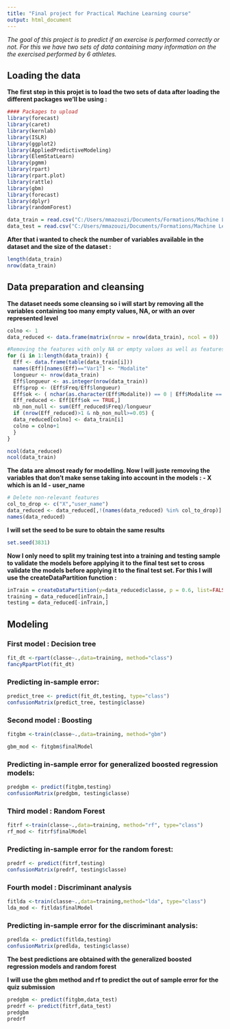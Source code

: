 ```yaml
---
title: "Final project for Practical Machine Learning course"
output: html_document
---
```


*The goal of this project is to predict if an exercise is performed correctly or not.
For this we have two sets of data containing many information on the the exercised performed by 6 athletes.*

## Loading the data

**The first step in this projet is to load the two sets of data after loading the different packages we'll be using :**

```r

#### Packages to upload
library(forecast)
library(caret)
library(kernlab)
library(ISLR)
library(ggplot2)
library(AppliedPredictiveModeling)
library(ElemStatLearn)
library(pgmm)
library(rpart)
library(rpart.plot)
library(rattle)
library(gbm)
library(forecast)
library(dplyr)
library(randomForest)

data_train = read.csv("C:/Users/mmazouzi/Documents/Formations/Machine Learning/Projet final/pml-training.csv")
data_test = read.csv("C:/Users/mmazouzi/Documents/Formations/Machine Learning/Projet final/pml-testing.csv")
```



**After that i wanted to check the number of variables available in the dataset and the size of the dataset :**

```r
length(data_train)
nrow(data_train)
```

## Data preparation and cleansing

**The dataset needs some cleansing so i will start by removing all the variables containing too many empty values, NA, or with an over represented level **

```r
colno <- 1
data_reduced <- data.frame(matrix(nrow = nrow(data_train), ncol = 0))

#Removing the features with only NA or empty values as well as features with modalities representing more than 95% of the sample
for (i in 1:length(data_train)) {
  Eff <- data.frame(table(data_train[i]))
  names(Eff)[names(Eff)=="Var1"] <- "Modalite"
  longueur <- nrow(data_train)
  Eff$longueur <- as.integer(nrow(data_train))
  Eff$prop <- (Eff$Freq/Eff$longueur)
  Eff$ok <- ( nchar(as.character(Eff$Modalite)) == 0 | Eff$Modalite == "#DIV/0!" | is.na(Eff$Modalite))==FALSE
  Eff_reduced <- Eff[Eff$ok == TRUE,]
  nb_non_null <- sum(Eff_reduced$Freq)/longueur
  if (nrow(Eff_reduced)>1 & nb_non_null>=0.05) {
  data_reduced[colno] <- data_train[i]
  colno = colno+1
  }
}

```

```r
ncol(data_reduced)
ncol(data_train)
```

**The data are almost ready for modelling.
Now I will juste removing the variables that don't make sense taking into account in the models :
- X which is an Id
- user_name**


```r
# Delete non-relevant features 
col_to_drop <- c("X","user_name")
data_reduced <- data_reduced[,!(names(data_reduced) %in% col_to_drop)]
names(data_reduced)
```

**I will set the seed to be sure to obtain the same results**
```r
set.seed(3831)
```

**Now I only need to split my training test into a training and testing sample to validate the models before applying it to the final test set to cross validate the models before applying it to the final test set.
For this I will use the createDataPartition function :**

```r
inTrain = createDataPartition(y=data_reduced$classe, p = 0.6, list=FALSE)
training = data_reduced[inTrain,]
testing = data_reduced[-inTrain,]
```

## Modeling

### First model : Decision tree

```r
fit_dt <-rpart(classe~.,data=training, method="class")
fancyRpartPlot(fit_dt)
```

### Predicting in-sample error:
```r
predict_tree <- predict(fit_dt,testing, type="class")
confusionMatrix(predict_tree, testing$classe)
```


### Second model : Boosting
```r
fitgbm <-train(classe~.,data=training, method="gbm") 
```

```r
gbm_mod <- fitgbm$finalModel
```

### Predicting in-sample error for generalized boosted regression models:
```r
predgbm <- predict(fitgbm,testing)
confusionMatrix(predgbm, testing$classe)
```


### Third model : Random Forest
```r
fitrf <-train(classe~.,data=training, method="rf", type="class") 
rf_mod <- fitrf$finalModel
```
### Predicting in-sample error for the random forest:
```r
predrf <- predict(fitrf,testing)
confusionMatrix(predrf, testing$classe)
```


### Fourth model : Discriminant analysis
```r
fitlda <-train(classe~.,data=training,method="lda", type="class") 
lda_mod <- fitlda$finalModel
```
### Predicting in-sample error for the discriminant analysis:
```r
predlda <- predict(fitlda,testing)
confusionMatrix(predlda, testing$classe)
```

**The best predictions are obtained with the generalized boosted regression models and random forest**


**I will use the gbm method and rf to predict the out of sample error for the quiz submission**

```r
predgbm <- predict(fitgbm,data_test)
predrf <- predict(fitrf,data_test)
predgbm
predrf
```


